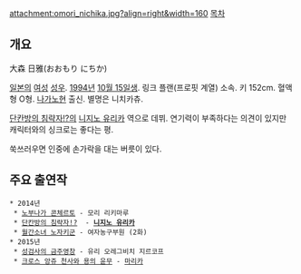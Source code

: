 attachment:omori_nichika.jpg?align=right&width=160
[[목차]]
== 개요 ==
大森 日雅(おおもり にちか)

[[일본]]의 [[여성]] [[성우]]. [[1994년]] [[10월 15일]]생. 링크 플랜(프로핏 계열) 소속. 키 152cm. 혈액형 O형. [[나가노]]현 출신. 별명은 니치카츄. 

[[단칸방의 침략자%21%3F|단칸방의 침략자!?]]의 [[니지노 유리카]] 역으로 데뷔. 연기력이 부족하다는 의견이 있지만 캐릭터와의 싱크로는 좋다는 평.

쑥쓰러우면 인중에 손가락을 대는 버릇이 있다.

== 주요 출연작 ==
 * 2014년
  * [[노부나가 콘체르토]] - 모리 리키마루
  * [[단칸방의 침략자%21%3F|단칸방의 침략자!?]]  - '''[[니지노 유리카]]'''
  * [[월간소녀 노자키군]] - 여자농구부원 (2화)
 * 2015년
  * [[성검사의 금주영창]] - 유리 오레그비치 지르코프
  * [[크로스 앙쥬 천사와 용의 윤무]] - [[마리카(크로스 앙쥬 천사와 용의 윤무)|마리카]]
